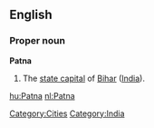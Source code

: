 ==English==
===Proper noun===
'''Patna'''
#The [[state capital]] of [[Bihar]] ([[India]]).

[[Category:Cities]] [[Category:India]]
[[hu:Patna]]
[[nl:Patna]]